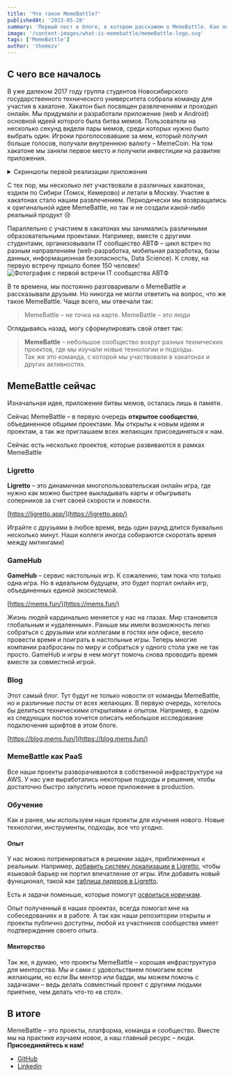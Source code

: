 ```yaml
---
title: 'Что такое MemeBattle?'
publishedAt: '2023-05-28'
summary: 'Первый пост в блоге, в котором расскажем о MemeBattle. Как появилась команда и что такое MemeBattle сейчас'
image: '/content-images/what-is-memebattle/memeBattle-logo.svg'
tags: ['MemeBattle']
author: 'themezv'
---
```


## С чего все началось

В уже далеком 2017 году группа студентов Новосибирского государственного технического университета собрала команду для участия в хакатоне. Хакатон был посвящен развлечениям и проходил онлайн.
Мы придумали и разработали приложение (web и Android) основной идеей которого была битва мемов. Пользователи на несколько секунд видели пары мемов, среди которых нужно было выбрать один. Игроки проголосовавшие за мем, который получил больше голосов, получали внутреннюю валюту – MemeCoin.
На том хакатоне мы заняли первое место и получили инвестиции на развитие приложения.

<details className="my-6">
  <summary>Скриншоты первой реализации приложения</summary>
  <img src="/content-images/what-is-memebattle/memebattle_v1.png" alt="MemeBattle v1. Скриншот веб приложения"/>
  <img src="/content-images/what-is-memebattle/memebattle-playmarket.png" alt="MemeBattle v1. Скриншот из google play"/>
</details>


С тех пор, мы несколько лет участвовали в различных хакатонах, ездили по Сибири (Томск, Кемерово) и летали в Москву. Участие в хакатонах стало нашим развлечением. Периодически мы возвращались к оригинальной идее MemeBattle, но так и не создали какой-либо реальный продукт 😢

<InstagramPost publicationId="BaRdqExl35J" description="A post shared by Themezv (@artem_zverev.9)" />

Параллельно с участием в хакатонах мы занимались различными образовательными проектами. Например, вместе с другими студентами, организовывали IT сообщество АВТФ – цикл встреч по разным направлениям (web-разработка, мобильная разработка, базы данных, информационная безопасность, Data Science). К слову, на первую встречу пришло более 150 человек!
<Image src='/content-images/what-is-memebattle/ITC2.jpg' alt="Фотография с первой встречи IT сообщества АВТФ" width={1920} height={925} />

В те времена, мы постоянно разговаривали о MemeBattle и рассказывали друзьям. Но никогда не могли ответить на вопрос, что же такое MemeBattle. Чаще всего, мы отвечали так:
> MemeBattle – не точка на карте. MemeBattle – это люди

<InstagramPost publicationId="BuPCRKrlI4C" description="A post shared by MemeBattle (@memebattle.world)" />

Оглядываясь назад, могу сформулировать свой ответ так:

><b>MemeBattle</b> – небольшое сообщество вокруг разных технических проектов, где мы изучали новые технологии и подходы. <br /> Так же это команда, с которой мы участвовали в хакатонах и других активностях.

## MemeBattle сейчас

Изначальная идея, приложения битвы мемов, осталась лишь в памяти.

Сейчас MemeBattle – в первую очередь <b>открытое сообщество</b>, объединенное общими проектами.
Мы открыты к новым идеям и проектам, а так же приглашаем всех желающих присоединяться к нам.

Сейчас есть несколько проектов, которые развиваются в рамках MemeBattle

### Ligretto

<b>Ligretto</b> – это динамичная многопользовательская онлайн игра, где нужно как можно быстрее выкладывать карты и обыгрывать соперников за счет своей скорости и ловкости.

[https://ligretto.app/](https://ligretto.app/)

Играйте с друзьями в любое время, ведь один раунд длится буквально несколько минут. Наши коллеги иногда собираются скоротать время между митингами)

### GameHub

<b>GameHub</b> – сервис настольных игр. К сожалению, там пока что только одна игра. Но в идеальном будущем, это будет портал онлайн игр, объединенных единой экосистемой.

[https://mems.fun/](https://mems.fun/)

Жизнь людей кардинально меняется у нас на глазах. Мир становится глобальным и «удаленным». Раньше мы имели возможность легко собраться с друзьями или коллегами в гостях или офисе, весело провести время и поиграть в настольные игры. Теперь многие компании разбросаны по миру и собраться у одного стола уже не так просто.
GameHub и игры в нем могут помочь снова проводить время вместе за совместной игрой.

### Blog

Этот самый блог. Тут будут не только новости от команды MemeBattle, но и различные посты от всех желающих.
В первую очередь, хотелось бы делиться техническими открытиями и опытом. Например, в одном из следующих постов хочется описать небольшое исследование подключения шрифтов в этом блоге.

[https://blog.mems.fun/](https://blog.mems.fun/)

### MemeBattle как PaaS

Все наши проекты разворачиваются в собственной инфраструктуре на AWS. У нас уже выработались некоторые подходы и решения, чтобы достаточно быстро запустить новое приложение в production.

### Обучение

Как и ранее, мы используем наши проекты для изучения нового. Новые технологии, инструменты, подходы, все что угодно.

#### Опыт

У нас можно потренироваться в решении задач, приближенных к реальным. Например, [добавить систему локализации в Ligretto](https://github.com/MemeBattle/monorepo/issues/177), чтобы языковой барьер не портил впечатление от игры.
Или добавить новый функционал, такой как [таблица лидеров в Ligretto](https://github.com/MemeBattle/monorepo/milestone/11).

Есть и задачи поменьше, которые помогут [освоиться новичкам](https://github.com/MemeBattle/monorepo/labels/good%20first%20issue).

Опыт полученный в наших проектах, всегда помогал мне на собеседованиях и в работе. А так как наши репозитории открыты и проекты публично доступны, любой из участников сообщества имеет подтверждение своего опыта.

#### Менторство

Так же, я думаю, что проекты MemeBattle – хорошая инфраструктура для менторства. Мы и сами с удовольствием помогаем всем желающим, но если Вы ментор или бадди, мы можем помочь с задачками – ведь делать совместный проект с другими людьми приятнее, чем делать что-то «в стол».

## В итоге

MemeBattle – это проекты, платформа, команда и сообщество. Вместе мы на практике изучаем новое, а наш главный ресурс – люди.
**Присоединяйтесь к нам!**

* [GitHub](https://github.com/MemeBattle)
* [Linkedin](https://www.linkedin.com/company/memebattle/)
